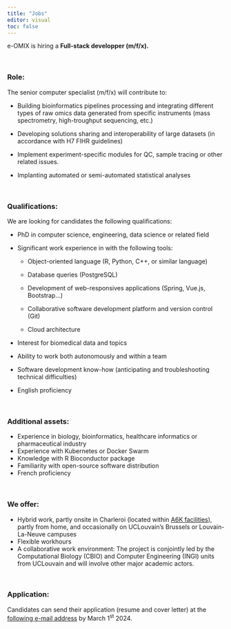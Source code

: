 ```yaml
---
title: "Jobs"
editor: visual
toc: false
---
```


e-OMIX is hiring a **Full-stack developper (m/f/x).**

\

### Role:

The senior computer specialist (m/f/x) will contribute to:

-   Building bioinformatics pipelines processing and integrating different types of raw omics data generated from specific instruments (mass spectrometry, high-troughput sequencing, etc.)

-   Developing solutions sharing and interoperability of large datasets (in accordance with H7 FIHR guidelines)

- Implement experiment-specific modules for QC, sample tracing or other related issues. 

-   Implanting automated or semi-automated statistical analyses

\

### Qualifications:

We are looking for candidates the following qualifications:

-   PhD in computer science, engineering, data science or related field

-   Significant work experience in with the following tools:

    -   Object-oriented language (R, Python, C++, or similar language)
    
    -   Database queries (PostgreSQL)
    
    - Development of web-responsives applications (Spring, Vue.js, Bootstrap…)

    -   Collaborative software development platform and version control (Git)

    -   Cloud architecture

-   Interest for biomedical data and topics

-   Ability to work both autonomously and within a team

-   Software development know-how (anticipating and troubleshooting technical difficulties)

-   English proficiency

\

### Additional assets:

-   Experience in biology, bioinformatics, healthcare informatics or pharmaceutical industry
-   Experience with Kubernetes or Docker Swarm
-   Knowledge with R Bioconductor package
-   Familiarity with open-source software distribution
-   French proficiency

\

### We offer:

-   Hybrid work, partly onsite in Charleroi (located within [A6K facilities](https://www.a6k.be/facilities "A6K")), partly from home, and occasionally on UCLouvain's Brussels or Louvain-La-Neuve campuses
-   Flexible workhours
-   A collaborative work environment: The project is conjointly led by the Computational Biology (CBIO) and Computer Engineering (INGI) units from UCLouvain and will involve other major academic actors.

\

### Application:

Candidates can send their application (resume and cover letter) at the [following e-mail address](mailto:contact@eomix.be) by March 1^st^ 2024.
